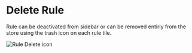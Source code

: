 
# Delete Rule
Rule can be deactivated from sidebar or can be removed entirly from the store using the trash icon on each rule tile. 

<Image src="/images/mock/rule-delete.gif" alt="Rule Delete icon" width={400} height={200} />